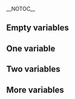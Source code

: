 __NOTOC__

== Empty variables ==

{{list}}

== One variable ==

{{set|myname|Joe Roger}}

{{list}}

== Two variables ==

{{set|admin|Buck Roger}}

{{list}}

== More variables ==

{{set|0|Zero}}
{{set|1|Un}}
{{set|7|Sept}}
{{set|3|Trois}}
{{set|Quatre|4 (chiffre)}}

{{list}}

